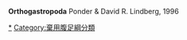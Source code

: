 '''Orthogastropoda''' Ponder & David R. Lindberg, 1996

{{catmore}}

[[Category:腹足纲|*]]
[[Category:棄用腹足綱分類|Category:棄用腹足綱分類]]